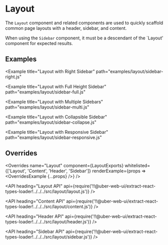 <!--
Copyright (c) 2018 Uber Technologies, Inc.

This source code is licensed under the MIT license found in the
LICENSE file in the root directory of this source tree.
-->





# Layout

The `Layout` component and related components are used to quickly scaffold common page layouts with a header, sidebar, and content.

When using the `Sidebar` component, it must be a descendant of the `Layout' component for expected results.

## Examples

<Example title="Stacked Header and Content" path="examples/layout/stacked.js">
  <Stacked />
</Example>

<Example title="Layout with Sidebar" path="examples/layout/sidebar-left.js">
  <SidebarLeft />
</Example>

<Example
  title="Layout with Right Sidebar"
  path="examples/layout/sidebar-right.js"
>
  <SidebarRight />
</Example>

<Example
  title="Layout with Full Height Sidebar"
  path="examples/layout/sidebar-full.js"
>
  <SidebarFull />
</Example>

<Example
  title="Layout with Multiple Sidebars"
  path="examples/layout/sidebar-multi.js"
>
  <SidebarMulti />
</Example>

<Example
  title="Layout with Collapsible Sidebar"
  path="examples/layout/sidebar-collapse.js"
>
  <SidebarCollapse />
</Example>

<Example
  title="Layout with Responsive Sidebar"
  path="examples/layout/sidebar-responsive.js"
>
  <SidebarResponsive />
</Example>

<Example title="Layout with Sub-Header" path="examples/layout/subheader.js">
  <Subheader />
</Example>

## Overrides

<Overrides
  name="Layout"
  component={LayoutExports}
  whitelisted={['Layout', 'Content', 'Header', 'Sidebar']}
  renderExample={props => <OverridesExample {...props} />}
/>

<API
  heading="Layout API"
  api={require('!!@uber-web-ui/extract-react-types-loader!../../../src/layout/layout.js')}
/>

<API
  heading="Content API"
  api={require('!!@uber-web-ui/extract-react-types-loader!../../../src/layout/content.js')}
/>

<API
  heading="Header API"
  api={require('!!@uber-web-ui/extract-react-types-loader!../../../src/layout/header.js')}
/>

<API
  heading="Sidebar API"
  api={require('!!@uber-web-ui/extract-react-types-loader!../../../src/layout/sidebar.js')}
/>
